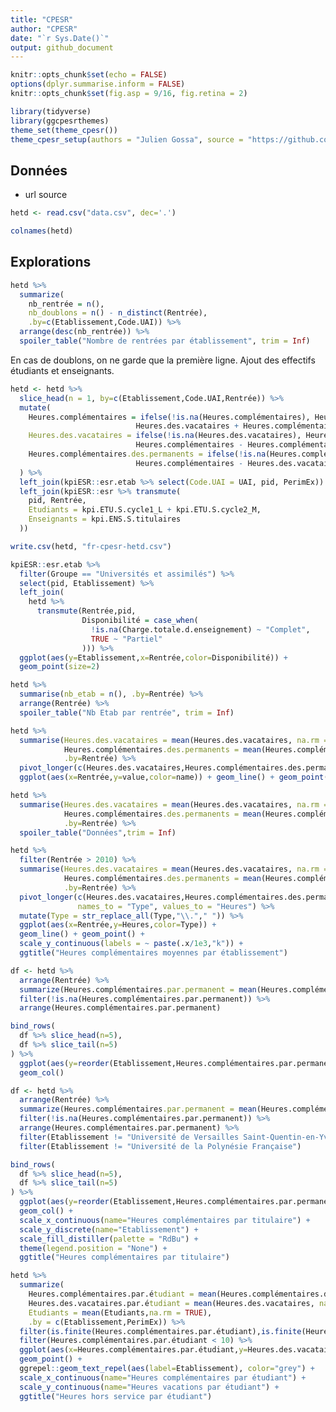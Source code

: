 ```yaml
---
title: "CPESR"
author: "CPESR"
date: "`r Sys.Date()`"
output: github_document
---
```


```r
knitr::opts_chunk$set(echo = FALSE)
options(dplyr.summarise.inform = FALSE)
knitr::opts_chunk$set(fig.asp = 9/16, fig.retina = 2)

library(tidyverse)
library(ggcpesrthemes)
theme_set(theme_cpesr())
theme_cpesr_setup(authors = "Julien Gossa", source = "https://github.com/cpesr/RFC/")
```

## Données 

- url source

```r
hetd <- read.csv("data.csv", dec='.')

colnames(hetd)
```

## Explorations

```r
hetd %>%
  summarize(
    nb_rentrée = n(), 
    nb_doublons = n() - n_distinct(Rentrée),
    .by=c(Etablissement,Code.UAI)) %>%
  arrange(desc(nb_rentrée)) %>%
  spoiler_table("Nombre de rentrées par établissement", trim = Inf)
```

En cas de doublons, on ne garde que la première ligne.
Ajout des effectifs étudiants et enseignants.

```r
hetd <- hetd %>%
  slice_head(n = 1, by=c(Etablissement,Code.UAI,Rentrée)) %>%
  mutate(
    Heures.complémentaires = ifelse(!is.na(Heures.complémentaires), Heures.complémentaires,
                            Heures.des.vacataires + Heures.complémentaires.des.permanents),
    Heures.des.vacataires = ifelse(!is.na(Heures.des.vacataires), Heures.des.vacataires,
                            Heures.complémentaires - Heures.complémentaires.des.permanents),
    Heures.complémentaires.des.permanents = ifelse(!is.na(Heures.complémentaires.des.permanents), Heures.complémentaires.des.permanents,
                            Heures.complémentaires - Heures.des.vacataires)
  ) %>%
  left_join(kpiESR::esr.etab %>% select(Code.UAI = UAI, pid, PerimEx)) %>%
  left_join(kpiESR::esr %>% transmute(
    pid, Rentrée,
    Etudiants = kpi.ETU.S.cycle1_L + kpi.ETU.S.cycle2_M,
    Enseignants = kpi.ENS.S.titulaires
  ))

write.csv(hetd, "fr-cpesr-hetd.csv")
```


```r
kpiESR::esr.etab %>%
  filter(Groupe == "Universités et assimilés") %>%
  select(pid, Etablissement) %>%
  left_join(
    hetd %>%
      transmute(Rentrée,pid,
                Disponibilité = case_when(
                  !is.na(Charge.totale.d.enseignement) ~ "Complet",
                  TRUE ~ "Partiel"
                ))) %>%
  ggplot(aes(y=Etablissement,x=Rentrée,color=Disponibilité)) +
  geom_point(size=2)
```


```r
hetd %>%
  summarise(nb_etab = n(), .by=Rentrée) %>%
  arrange(Rentrée) %>%
  spoiler_table("Nb Etab par rentrée", trim = Inf)
```

```r
hetd %>%
  summarise(Heures.des.vacataires = mean(Heures.des.vacataires, na.rm = TRUE), 
            Heures.complémentaires.des.permanents = mean(Heures.complémentaires.des.permanents, na.rm = TRUE), 
            .by=Rentrée) %>%
  pivot_longer(c(Heures.des.vacataires,Heures.complémentaires.des.permanents)) %>%
  ggplot(aes(x=Rentrée,y=value,color=name)) + geom_line() + geom_point()
```

```r
hetd %>%
  summarise(Heures.des.vacataires = mean(Heures.des.vacataires, na.rm = TRUE), 
            Heures.complémentaires.des.permanents = mean(Heures.complémentaires.des.permanents, na.rm = TRUE), 
            .by=Rentrée) %>%
  spoiler_table("Données",trim = Inf)
```


```r
hetd %>%
  filter(Rentrée > 2010) %>%
  summarise(Heures.des.vacataires = mean(Heures.des.vacataires, na.rm = TRUE), 
            Heures.complémentaires.des.permanents = mean(Heures.complémentaires.des.permanents, na.rm = TRUE), 
            .by=Rentrée) %>%
  pivot_longer(c(Heures.des.vacataires,Heures.complémentaires.des.permanents),
               names_to = "Type", values_to = "Heures") %>%
  mutate(Type = str_replace_all(Type,"\\."," ")) %>%
  ggplot(aes(x=Rentrée,y=Heures,color=Type)) + 
  geom_line() + geom_point() +
  scale_y_continuous(labels = ~ paste(.x/1e3,"k")) +
  ggtitle("Heures complémentaires moyennes par établissement")
```


```r
df <- hetd %>%
  arrange(Rentrée) %>%
  summarize(Heures.complémentaires.par.permanent = mean(Heures.complémentaires.des.permanents, na.rm = TRUE) / mean(Enseignants,na.rm = TRUE), .by = Etablissement) %>%
  filter(!is.na(Heures.complémentaires.par.permanent)) %>%
  arrange(Heures.complémentaires.par.permanent) 

bind_rows(
  df %>% slice_head(n=5),
  df %>% slice_tail(n=5)
) %>%
  ggplot(aes(y=reorder(Etablissement,Heures.complémentaires.par.permanent),x=Heures.complémentaires.par.permanent)) +
  geom_col()
```


```r
df <- hetd %>%
  arrange(Rentrée) %>%
  summarize(Heures.complémentaires.par.permanent = mean(Heures.complémentaires.des.permanents, na.rm = TRUE) / mean(Enseignants,na.rm = TRUE), .by = Etablissement) %>%
  filter(!is.na(Heures.complémentaires.par.permanent)) %>%
  arrange(Heures.complémentaires.par.permanent) %>%
  filter(Etablissement != "Université de Versailles Saint-Quentin-en-Yvelines") %>%
  filter(Etablissement != "Université de la Polynésie Française")

bind_rows(
  df %>% slice_head(n=5),
  df %>% slice_tail(n=5)
) %>%
  ggplot(aes(y=reorder(Etablissement,Heures.complémentaires.par.permanent),x=Heures.complémentaires.par.permanent, fill=Heures.complémentaires.par.permanent)) +
  geom_col() +
  scale_x_continuous(name="Heures complémentaires par titulaire") +
  scale_y_discrete(name="Etablissement") +
  scale_fill_distiller(palette = "RdBu") +
  theme(legend.position = "None") +
  ggtitle("Heures complémentaires par titulaire")
```


```r
hetd %>%
  summarize(
    Heures.complémentaires.par.étudiant = mean(Heures.complémentaires.des.permanents, na.rm = TRUE) / mean(Etudiants,na.rm = TRUE), 
    Heures.des.vacataires.par.étudiant = mean(Heures.des.vacataires, na.rm = TRUE) / mean(Etudiants,na.rm = TRUE),
    Etudiants = mean(Etudiants,na.rm = TRUE),
    .by = c(Etablissement,PerimEx)) %>% 
  filter(is.finite(Heures.complémentaires.par.étudiant),is.finite(Heures.des.vacataires.par.étudiant)) %>% 
  filter(Heures.complémentaires.par.étudiant < 10) %>%
  ggplot(aes(x=Heures.complémentaires.par.étudiant,y=Heures.des.vacataires.par.étudiant,size=Etudiants,color=PerimEx)) +
  geom_point() + 
  ggrepel::geom_text_repel(aes(label=Etablissement), color="grey") + 
  scale_x_continuous(name="Heures complémentaires par étudiant") +
  scale_y_continuous(name="Heures vacations par étudiant") +
  ggtitle("Heures hors service par étudiant")
```